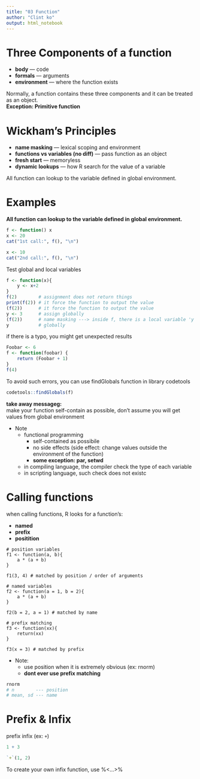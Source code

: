 ```yaml
---
title: "03 Function"
author: "Clint ko"
output: html_notebook
---
```


# Three Components of a function

- **body**        --- code
- **formals**     --- arguments
- **environment** --- where the function exists

Normally, a function contains these three components and it can be treated as an object.  
**Exception: Primitive function**

# Wickham's Principles

- **name masking**                     --- lexical scoping and environment
- **functions vs variables (no diff)** --- pass function as an object
- **fresh start**                      --- memoryless
- **dynamic lookups**                  --- how R search for the value of a variable

All function can lookup to the variable defined in global environment.

# Examples

**All function can lookup to the variable defined in global environment.**
```r
f <- function() x
x <- 20
cat("1st call:", f(), "\n")

x <- 10
cat("2nd call:", f(), "\n")
```

Test global and local variables
```r
f <- function(x){
    y <- x+2
}
f(2)        # assignment does not return things
print(f(2)) # it force the function to output the value
(f(2))      # it force the function to output the value
y <- 3      # assign globally
(f(2))      # name masking ---> inside f, there is a local variable 'y'
y           # globally
```

if there is a typo, you might get unexpected results
```r
Foobar <- 6
f <- function(foobar) {
    return (Foobar + 1)
}
f(4)
```

To avoid such errors, you can use findGlobals function in library codetools
```r
codetools::findGlobals(f)
```

**take away messageg: **  
make your function self-contain as possible, don't assume you will get values from global environment

- Note
    - functional programming
        - self-contained as possibile
        - no side effects (side effect: change values outside the environment of the function)
        - **some exception: par, setwd**
    - in compiling language, the compiler check the type of each variable
    - in scripting language, such check does not existc


# Calling functions
when calling functions, R looks for a function's:

- **named**
- **prefix**
- **positition**

```
# position variables
f1 <- function(a, b){
    a * (a + b)
}

f1(3, 4) # matched by position / order of arguments

# named variables
f2 <- function(a = 1, b = 2){
    a * (a + b)
}

f2(b = 2, a = 1) # matched by name

# prefix matching
f3 <- function(xx){
    return(xx)
}

f3(x = 3) # matched by prefix
```

- Note: 
    - use position when it is extremely obvious (ex: rnorm)
    - **dont ever use prefix matching**

```r
rnorm
# n        --- position
# mean, sd --- name
```

# Prefix & Infix

prefix
infix (ex: `+`)

```r
1 + 3
```

```r
`+`(1, 2)
```

To create your own infix function, use %<...>%